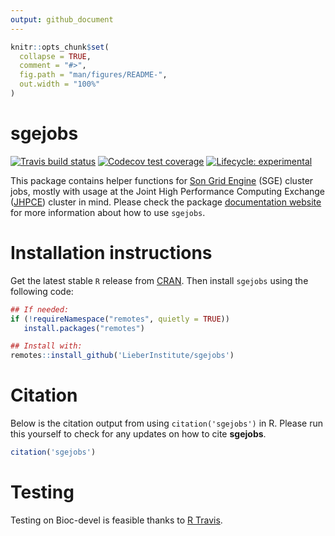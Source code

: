 ```yaml
---
output: github_document
---
```


<!-- README.md is generated from README.Rmd. Please edit that file -->

```r
knitr::opts_chunk$set(
  collapse = TRUE,
  comment = "#>",
  fig.path = "man/figures/README-",
  out.width = "100%"
)
```
# sgejobs

<!-- badges: start -->
[![Travis build status](https://travis-ci.org/LieberInstitute/sgejobs.svg?branch=master)](https://travis-ci.org/LieberInstitute/sgejobs)
[![Codecov test coverage](https://codecov.io/gh/LieberInstitute/sgejobs/branch/master/graph/badge.svg)](https://codecov.io/gh/LieberInstitute/sgejobs?branch=master)
[![Lifecycle: experimental](https://img.shields.io/badge/lifecycle-experimental-orange.svg)](https://www.tidyverse.org/lifecycle/#experimental)
<!-- badges: end -->

This package contains helper functions for [Son Grid Engine](https://arc.liv.ac.uk/trac/SGE) (SGE) cluster jobs, mostly with usage at the Joint High Performance Computing Exchange ([JHPCE](https://jhpce.jhu.edu/)) cluster in mind. Please check the package [documentation website](http://LieberInstitute.github.io/sgejobs) for more information about how to use `sgejobs`.

# Installation instructions

Get the latest stable `R` release from [CRAN](http://cran.r-project.org/). Then install `sgejobs` using the following code:

```r
## If needed:
if (!requireNamespace("remotes", quietly = TRUE))
   install.packages("remotes")

## Install with:
remotes::install_github('LieberInstitute/sgejobs')
```


# Citation

Below is the citation output from using `citation('sgejobs')` in R. Please 
run this yourself to check for any updates on how to cite __sgejobs__.

```r
citation('sgejobs')
```

# Testing

Testing on Bioc-devel is feasible thanks to [R Travis](http://docs.travis-ci.com/user/languages/r/).
